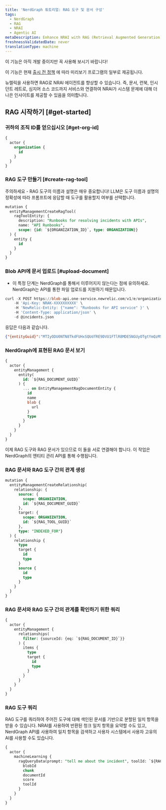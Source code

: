 ```yaml
---
title: 'NerdGraph 튜토리얼: RAG 도구 및 문서 구성'
tags:
  - NerdGraph
  - RAG
  - NRAI
  - Agentic AI
metaDescription: Enhance NRAI with RAG (Retrieval Augmented Generation)
freshnessValidatedDate: never
translationType: machine
---
```


<Callout title="시사">
  이 기능은 아직 개발 중이지만 꼭 사용해 보시기 바랍니다!

  이 기능은 현재 [출시 전 정책](/docs/licenses/license-information/referenced-policies/new-relic-pre-release-policy) 에 따라 미리보기 프로그램의 일부로 제공됩니다.
</Callout>

뉴렐릭을 사용하면 RAG로 NRAI 에이전트를 향상할 수 있습니다. 즉, 문서, 런북, 인시던트 레트로, 심지어 소스 코드까지 서비스와 연결하여 NRAI가 시스템 문제에 대해 더 나은 인사이트를 제공할 수 있음을 의미합니다.

## RAG 시작하기 [#get-started]

### 귀하의 조직 ID를 얻으십시오 [#get-org-id]

```sql
{
  actor {
    organization {
      id
    }
  }
}
```

### RAG 도구 만들기 [#create-rag-tool]

주의하세요 - RAG 도구의 이름과 설명은 매우 중요합니다! LLM은 도구 이름과 설명의 정확성에 따라 프롬프트에 응답할 때 도구를 활용할지 여부를 선택합니다.

```sql
mutation {
  entityManagementCreateRagTool(
    ragToolEntity: {
      description: "Runbooks for resolving incidents with APIs",
      name: "API Runbooks",
      scope: {id: `${ORGANIZATION_ID}`, type: ORGANIZATION}}
  ) {
    entity {
      id
    }
  }
}
```

### Blob API에 문서 업로드 [#upload-document]

* 이 특정 단계는 NerdGraph를 통해서 이루어지지 않는다는 점에 유의하세요. NerdGraph는 API를 통한 파일 업로드를 지원하기 때문입니다.

```sql
curl -X POST https://blob-api.one-service.newrelic.com/v1/e/organizations/$ORGANIZATION_ID/RagDocuments \
    -H 'Api-Key: NRAK-XXXXXXXXXX' \
    -H 'NewRelic-Entity: {"name": "Runbooks for API service" }' \
    -H 'Content-Type: application/json' \
    -d @incidents.json
```

응답은 다음과 같습니다.

```json
{"{entityGuid}":"MTIyODU0NTN8TkdFUHxSQUdfRE9DVU1FTlR8MDE5NGUyOTgtYmQzMS03NzA4LWI3NzItYzQ4MTZlYjNhYThk","blobVersionEntity":null}
```

### NerdGraph에 표현된 RAG 문서 보기

```sql
{
  actor {
    entityManagement {
      entity(
        id: `${RAG_DOCUMENT_GUID}`
      ) {
        ... on EntityManagementRagDocumentEntity {
          id
          name
          blob {
            url
          }
          type
        }
      }
    }
  }
}
```

이제 RAG 도구와 RAG 문서가 있으므로 이 둘을 서로 연결해야 합니다. 이 작업은 NerdGraph의 엔티티 관리 API를 통해 수행됩니다.

### RAG 문서와 RAG 도구 간의 관계 생성

```sql
mutation {
  entityManagementCreateRelationship(
    relationship: {
      source: {
        scope: ORGANIZATION,
        id: `${RAG_DOCUMENT_GUID}`
      },
      target: {
        scope: ORGANIZATION,
        id: `${RAG_TOOL_GUID}`
      },
      type: "INDEXED_FOR"}
  ) {
    relationship {
      type
      target {
        id
        type
      }
      source {
        id
        type
      }
    }
  }
}
```

### RAG 문서와 RAG 도구 간의 관계를 확인하기 위한 쿼리

```sql
{
  actor {
    entityManagement {
      relationships(
        filter: {sourceId: {eq: `${RAG_DOCUMENT_ID}`}}
      ) {
        items {
          type
          target {
            id
            type
          }
        }
      }
    }
  }
}
```

### RAG 도구 쿼리

RAG 도구를 쿼리하여 주어진 도구에 대해 색인된 문서를 기반으로 분할된 일치 항목을 받을 수 있습니다. NRAI를 사용하여 반환된 청크 일치 항목을 요약할 수도 있고, NerdGraph API를 사용하여 일치 항목을 검색하고 사용자 시스템에서 사용자 고유의 AI를 사용할 수도 있습니다.

```sql
{
  actor {
    machineLearning {
      ragQueryData(prompt: "tell me about the incident", toolId: `${RAG_TOOL_GUID}`) {
        blobId
        chunk
        documentId
        score
        toolId
      }
    }
  }
}
```